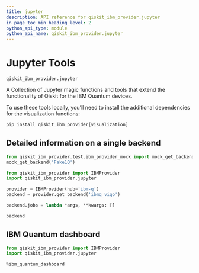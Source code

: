 ```yaml
---
title: jupyter
description: API reference for qiskit_ibm_provider.jupyter
in_page_toc_min_heading_level: 2
python_api_type: module
python_api_name: qiskit_ibm_provider.jupyter
---
```


<span id="jupyter-tools-qiskit-ibm-provider-jupyter" />

<span id="module-qiskit_ibm_provider.jupyter" />

<span id="qiskit-ibm-provider-jupyter" />

# Jupyter Tools

<span id="module-qiskit_ibm_provider.jupyter" />

`qiskit_ibm_provider.jupyter`

A Collection of Jupyter magic functions and tools that extend the functionality of Qiskit for the IBM Quantum devices.

<Admonition title="Note" type="note">
  To use these tools locally, you’ll need to install the additional dependencies for the visualization functions:

  ```python
  pip install qiskit_ibm_provider[visualization]
  ```
</Admonition>

## Detailed information on a single backend

```python
from qiskit_ibm_provider.test.ibm_provider_mock import mock_get_backend
mock_get_backend('Fake1Q')
```

```python
from qiskit_ibm_provider import IBMProvider
import qiskit_ibm_provider.jupyter

provider = IBMProvider(hub='ibm-q')
backend = provider.get_backend('ibmq_vigo')
```

```python
backend.jobs = lambda *args, **kwargs: []
```

```python
backend
```

## IBM Quantum dashboard

```python
from qiskit_ibm_provider import IBMProvider
import qiskit_ibm_provider.jupyter

%ibm_quantum_dashboard
```

